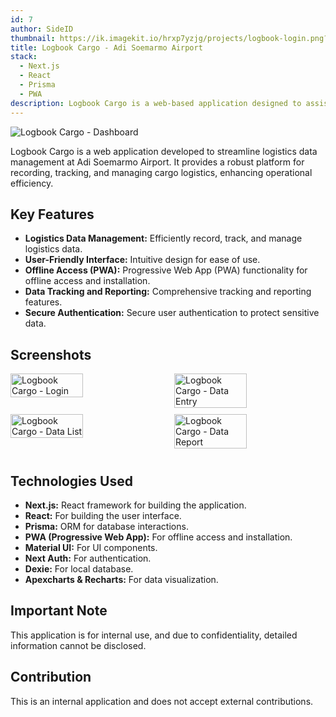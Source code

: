 ```yaml
---
id: 7
author: SideID
thumbnail: https://ik.imagekit.io/hrxp7yzjg/projects/logbook-login.png?updatedAt=1742466765229
title: Logbook Cargo - Adi Soemarmo Airport
stack:
  - Next.js
  - React
  - Prisma
  - PWA
description: Logbook Cargo is a web-based application designed to assist in logistics data management at Adi Soemarmo Airport. With comprehensive and user-friendly features, this application enables users to efficiently record, track, and manage logistics data. As a PWA, it can also be accessed offline and installed on user devices.
---
```


<img
  src="https://ik.imagekit.io/hrxp7yzjg/projects/Logbook-Cargo(2).png?updatedAt=1742442519203"
  alt="Logbook Cargo - Dashboard"
  fetchPriority="high"
/>

Logbook Cargo is a web application developed to streamline logistics data management at Adi Soemarmo Airport. It provides a robust platform for recording, tracking, and managing cargo logistics, enhancing operational efficiency.

## Key Features

* **Logistics Data Management:** Efficiently record, track, and manage logistics data.
* **User-Friendly Interface:** Intuitive design for ease of use.
* **Offline Access (PWA):** Progressive Web App (PWA) functionality for offline access and installation.
* **Data Tracking and Reporting:** Comprehensive tracking and reporting features.
* **Secure Authentication:** Secure user authentication to protect sensitive data.

## Screenshots

<div style="display: flex; flex-wrap: wrap; justify-content: space-between;">
    <img
      src="https://ik.imagekit.io/hrxp7yzjg/projects/logbook-login.png?updatedAt=1742466765229"
      alt="Logbook Cargo - Login"
      style="width: 48%; margin-bottom: 10px;"
    />
    <img
      src="https://ik.imagekit.io/hrxp7yzjg/projects/Logbook-Cargo.png?updatedAt=1742442485687"
      alt="Logbook Cargo - Data Entry"
      style="width: 48%; margin-bottom: 10px;"
    />
    <img
      src="https://ik.imagekit.io/hrxp7yzjg/projects/Logbook-Cargo(1).png?updatedAt=1742442485492"
      alt="Logbook Cargo - Data List"
      style="width: 48%; margin-bottom: 10px;"
    />
    <img
      src="https://ik.imagekit.io/hrxp7yzjg/projects/Logbook-Cargo(3).png?updatedAt=1742442483188"
      alt="Logbook Cargo - Data Report"
      style="width: 48%; margin-bottom: 10px;"
    />
</div>

## Technologies Used

* **Next.js:** React framework for building the application.
* **React:** For building the user interface.
* **Prisma:** ORM for database interactions.
* **PWA (Progressive Web App):** For offline access and installation.
* **Material UI:** For UI components.
* **Next Auth:** For authentication.
* **Dexie:** For local database.
* **Apexcharts & Recharts:** For data visualization.

## Important Note

This application is for internal use, and due to confidentiality, detailed information cannot be disclosed.

## Contribution

This is an internal application and does not accept external contributions.